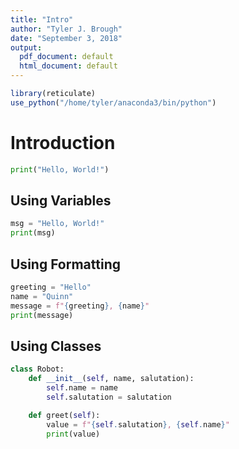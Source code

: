 ---
title: "Intro"
author: "Tyler J. Brough"
date: "September 3, 2018"
output:
  pdf_document: default
  html_document: default
---


```{R, include=FALSE}
library(reticulate)
use_python("/home/tyler/anaconda3/bin/python")
```

# Introduction

```{python}
print("Hello, World!")
```


## Using Variables

```{python}
msg = "Hello, World!"
print(msg)
```


## Using Formatting

```{python}
greeting = "Hello"
name = "Quinn"
message = f"{greeting}, {name}"
print(message)
```


## Using Classes

```{python}
class Robot:
    def __init__(self, name, salutation):
        self.name = name
        self.salutation = salutation

    def greet(self):
        value = f"{self.salutation}, {self.name}"
        print(value)
```
